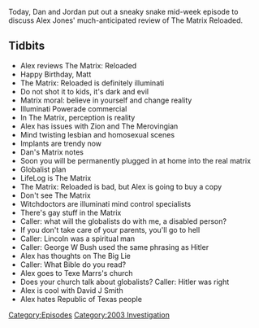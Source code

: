 {{DEFAULTSORT:
    #_EPISODE_0566:May 21, 2003
}}{{Episode
    | title           = May 21, 2003
    | caption         = Listen to this episode on [https://knowledgefight.libsyn.com/566-may-21-2003 Libsyn] [https://open.spotify.com/episode/1OfiK3XyBFIFDfl1nknYGB Spotify]
    | episodeNumber   = 566
    | length          = 01:25:10
    | airDate         = June 16, 2021
    | coverageDate    = May 21, 2003
    | episodeType     = [[:Category:2003 Investigation|2003 Investigation]]
    | appearance      = [[Texe Marrs]], [[David J Smith]]
    | previousEpisode = [[565: June 10, 2021]]
    | nextEpisode     = [[567: June 13, 2021]]
}}

{{Stub}}

Today, Dan and Jordan put out a sneaky snake mid-week episode to discuss Alex Jones' much-anticipated review of The Matrix Reloaded.

==Tidbits==

*Alex reviews The Matrix: Reloaded
*Happy Birthday, Matt
*The Matrix: Reloaded is definitely illuminati
*Do not shot it to kids, it's dark and evil
*Matrix moral: believe in yourself and change reality
*Illuminati Powerade commercial
*In The Matrix, perception is reality
*Alex has issues with Zion and The Merovingian
*Mind twisting lesbian and homosexual scenes
*Implants are trendy now
*Dan's Matrix notes
*Soon you will be permanently plugged in at home into the real matrix
*Globalist plan
*LifeLog is The Matrix
*The Matrix: Reloaded is bad, but Alex is going to buy a copy
*Don't see The Matrix
*Witchdoctors are illuminati mind control specialists
*There's gay stuff in the Matrix
*Caller: what will the globalists do with me, a disabled person?
*If you don't take care of your parents, you'll go to hell
*Caller: Lincoln was a spiritual man
*Caller: George W Bush used the same phrasing as Hitler
*Alex has thoughts on The Big Lie
*Caller: What Bible do you read?
*Alex goes to Texe Marrs's church
*Does your church talk about globalists? Caller: Hitler was right
*Alex is cool with David J Smith
*Alex hates Republic of Texas people

[[Category:Episodes]]
[[Category:2003 Investigation]]
